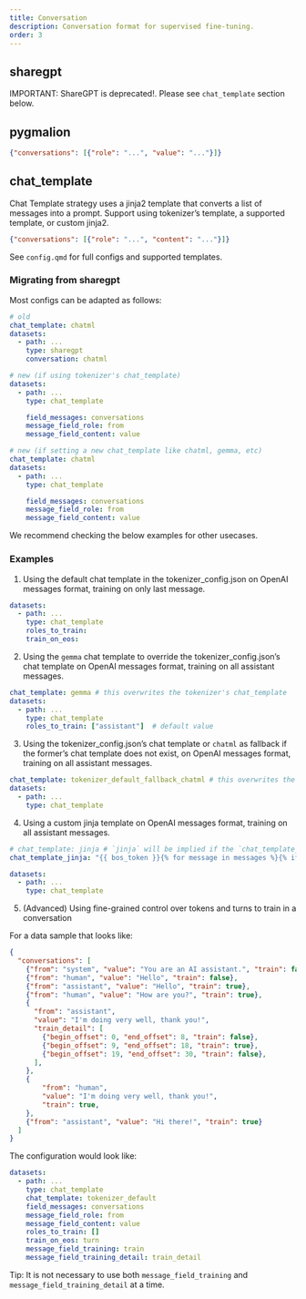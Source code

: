 ```yaml
---
title: Conversation
description: Conversation format for supervised fine-tuning.
order: 3
---
```


## sharegpt

IMPORTANT: ShareGPT is deprecated!. Please see `chat_template` section below.

## pygmalion

```.json
{"conversations": [{"role": "...", "value": "..."}]}
```

## chat_template

Chat Template strategy uses a jinja2 template that converts a list of messages into a prompt. Support using tokenizer's template, a supported template, or custom jinja2.

```.json
{"conversations": [{"role": "...", "content": "..."}]}
```

See `config.qmd` for full configs and supported templates.

### Migrating from sharegpt

Most configs can be adapted as follows:

```yaml
# old
chat_template: chatml
datasets:
  - path: ...
    type: sharegpt
    conversation: chatml

# new (if using tokenizer's chat_template)
datasets:
  - path: ...
    type: chat_template

    field_messages: conversations
    message_field_role: from
    message_field_content: value

# new (if setting a new chat_template like chatml, gemma, etc)
chat_template: chatml
datasets:
  - path: ...
    type: chat_template

    field_messages: conversations
    message_field_role: from
    message_field_content: value
```

We recommend checking the below examples for other usecases.

### Examples

1. Using the default chat template in the tokenizer_config.json on OpenAI messages format, training on only last message.

```yaml
datasets:
  - path: ...
    type: chat_template
    roles_to_train:
    train_on_eos:
```

2. Using the `gemma` chat template to override the tokenizer_config.json's chat template on OpenAI messages format, training on all assistant messages.

```yaml
chat_template: gemma # this overwrites the tokenizer's chat_template
datasets:
  - path: ...
    type: chat_template
    roles_to_train: ["assistant"]  # default value
```

3. Using the tokenizer_config.json's chat template or `chatml` as fallback if the former's chat template does not exist, on OpenAI messages format, training on all assistant messages.

```yaml
chat_template: tokenizer_default_fallback_chatml # this overwrites the tokenizer's chat_template
datasets:
  - path: ...
    type: chat_template
```

4. Using a custom jinja template on OpenAI messages format, training on all assistant messages.

```yaml
# chat_template: jinja # `jinja` will be implied if the `chat_template_jinja` is set and this field is empty
chat_template_jinja: "{{ bos_token }}{% for message in messages %}{% if (message['role'] == 'system') %}{{'<|system|>' + '\n' + message['content'] + '<|end|>' + '\n'}}{% elif (message['role'] == 'user') %}{{'<|user|>' + '\n' + message['content'] + '<|end|>' + '\n' + '<|assistant|>' + '\n'}}{% elif message['role'] == 'assistant' %}{{message['content'] + '<|end|>' + '\n'}}{% endif %}{% endfor %}"

datasets:
  - path: ...
    type: chat_template
```

5. (Advanced) Using fine-grained control over tokens and turns to train in a conversation

For a data sample that looks like:

```.json
{
  "conversations": [
    {"from": "system", "value": "You are an AI assistant.", "train": false},
    {"from": "human", "value": "Hello", "train": false},
    {"from": "assistant", "value": "Hello", "train": true},
    {"from": "human", "value": "How are you?", "train": true},
    {
      "from": "assistant",
      "value": "I'm doing very well, thank you!",
      "train_detail": [
        {"begin_offset": 0, "end_offset": 8, "train": false},
        {"begin_offset": 9, "end_offset": 18, "train": true},
        {"begin_offset": 19, "end_offset": 30, "train": false},
      ],
    },
    {
        "from": "human",
        "value": "I'm doing very well, thank you!",
        "train": true,
    },
    {"from": "assistant", "value": "Hi there!", "train": true}
  ]
}
```

The configuration would look like:

```yaml
datasets:
  - path: ...
    type: chat_template
    chat_template: tokenizer_default
    field_messages: conversations
    message_field_role: from
    message_field_content: value
    roles_to_train: []
    train_on_eos: turn
    message_field_training: train
    message_field_training_detail: train_detail
```

Tip: It is not necessary to use both `message_field_training` and `message_field_training_detail` at a time.

